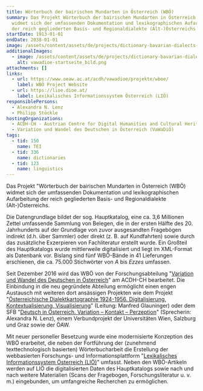 ```yaml
---
title: Wörterbuch der bairischen Mundarten in Österreich (WBÖ)
summary: Das Projekt Wörterbuch der bairischen Mundarten in Österreich (WBÖ)
  widmet sich der umfassenden Dokumentation und lexikographischen Aufarbeitung
  der reich gegliederten Basis- und Regionaldialekte (Alt-)Österreichs.
startDate: 1913-01-01
endDate: 2038-01-01
image: /assets/content/assets/de/projects/dictionary-bavarian-dialects-austria-wboe/wboelogo_800px_transp2.png
additionalImages:
  - image: /assets/content/assets/de/projects/dictionary-bavarian-dialects-austria-wboe/additionalImages/vawadioe-startseite_bild.png
    alt: vawadioe-startseite_bild.png
attachments: []
links:
  - url: https://www.oeaw.ac.at/acdh/vawadioe/projekte/wboe/
    label: WBÖ Project Website
  - url: https://lioe.dioe.at/
    label: Lexikalisches Informationssystem Österreich (LIÖ)
responsiblePersons:
  - Alexandra N. Lenz
  - Philipp Stöckle
hostingOrganizations:
  - ACDH-CH - Austrian Centre for Digital Humanities and Cultural Heritage
  - Variation und Wandel des Deutschen in Österreich (VaWaDiÖ)
tags:
  - tid: 150
    name: TEI
  - tid: 336
    name: dictionaries
  - tid: 123
    name: linguistics
---
```

Das Projekt "Wörterbuch der bairischen Mundarten in Österreich (WBÖ) widmet sich der umfassenden Dokumentation und lexikographischen Aufarbeitung der reich gegliederten Basis- und Regionaldialekte (Alt-)Österreichs.

Die Datengrundlage bildet der sog. Hauptkatalog, eine ca. 3,6 Millionen Zettel umfassende Sammlung von Belegen, die in der ersten Hälfte des 20. Jahrhunderts auf der Grundlage von zuvor ausgesandten Fragebögen indirekt (d.h. über Sammler) oder direkt (z. B. auf Kundfahrten) sowie durch das zusätzliche Exzerpieren von Fachliteratur erstellt wurde. Ein Großteil des Hauptkatalogs wurde mittlerweile digitalisiert und liegt im XML-Format als Datenbank vor. Bislang sind fünf WBÖ-Bände in 41 Lieferungen erschienen, die ca. 75.000 Stichwörter von _A_ bis _Ezzes_ umfassen.

Seit Dezember 2016 wird das WBÖ von der Forschungsabteilung "[Variation und Wandel des Deutschen in Österreich](https://www.oeaw.ac.at/acdh/vawadioe/die-abteilung)" am ACDH-CH bearbeitet. Die Einbindung in die neu gegründete Abteilung ermöglicht einen engen Austausch mit weiteren dort ansässigen Projekten wie dem Projekt "[Österreichische Dialektkartographie 1924-1956. Digitalisierung, Kontextualisierung, Visualisierung](https://diauma.acdh.oeaw.ac.at/)" (Leitung: Manfred Glauninger) oder dem SFB "[Deutsch in Österreich. Variation – Kontakt – Perzeption](https://dioe.at/)" (Sprecherin: Alexandra N. Lenz), einem Verbundprojekt der Universitäten Wien, Salzburg und Graz sowie der ÖAW.

Mit neuer personeller Besetzung wurde eine modernisierte Konzeption des WBÖ erarbeitet, die neben der Fortführung der (zunehmend texttechnologisch basierten) Wörterbucharbeit die Erstellung der webbasierten Forschungs- und Informationsplattform "[Lexikalisches Informationssystem Österreich (LIÖ)](https://lioe.dioe.at/)" umfasst. Neben den WBÖ-Artikeln werden auf LIÖ die digitalisierten Daten des Hauptkatalogs sowie nach und nach weitere Materialien (Scans der Fragebogen, Forschungsliteratur u. v. m.) eingebunden, um umfangreiche Recherchen zu ermöglichen.
